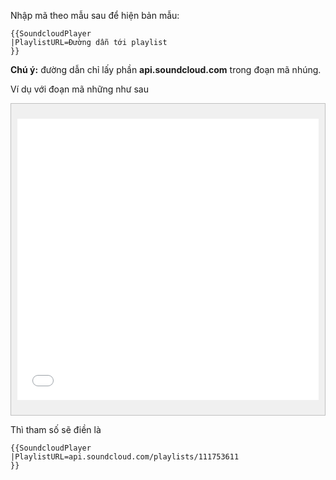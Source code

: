 <includeonly>{{int:SMP| {{{PlaylistURL|}}} }}</includeonly><noinclude>
Nhập mã theo mẫu sau để hiện bản mẫu:
<pre>
{{SoundcloudPlayer
|PlaylistURL=Đường dẫn tới playlist
}}
</pre>
'''Chú ý:''' đường dẫn chỉ lấy phần '''api.soundcloud.com''' trong đoạn mã nhúng.

Ví dụ với đoạn mã những như sau
<div style="background:rgb(240,240,240); border:1px solid silver; padding:10px;"><code><iframe width="100%" height="450" scrolling="no" frameborder="no" src="<nowiki>https://w.soundcloud.com/player/?url=https%3A//</nowiki>'''api.soundcloud.com/playlists/111753611'''&amp;auto_play=false&amp;hide_related=false&amp;show_comments=true&amp;show_user=true&amp;show_reposts=false&amp;visual=true"></iframe></code></div>
Thì tham số sẽ điền là
<pre>
{{SoundcloudPlayer
|PlaylistURL=api.soundcloud.com/playlists/111753611
}}
</pre>
</noinclude>